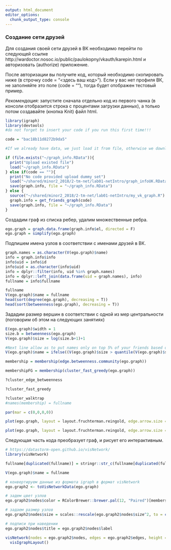 ```yaml
---
output: html_document
editor_options: 
  chunk_output_type: console
---
```

### Создание сети друзей

Для создания своей сети друзей в ВК необходимо перейти по следующей ссылке http://wardoctor.nosoc.io/public/paulokopny/vkauth/karepin.html и авторизовать (authorize) приложение.

После авторизации вы получите код, который необходимо скопировать ниже (в строчку code = "<здесь ваш код>"). Если у вас нет профиля ВК, не заполняйте это поле (code = ""), тогда будет отображен тестовый пример.

*Рекомендация:* запустите сначала отдельно код из первого чанка (в консоли отобразится строка с процентами загрузки данных), а только потом создавайте (кнопка Knit) файл html.

```r
library(igraph)
library(devtools)
#do not forget to insert your code if you run this first time!!!

code = "bac18b11d8272b9da5"

#If we already have data, we just load it from file, otherwise we download it from VK.

if (file.exists("~/graph_info.RData")){
  print("Upload existed file")
  load("~/graph_info.RData")
} else if(code == ""){ 
  print("No code provided upload dummy set")
  load("~/shared/minor2_2018/2-tm-net/lab01-netIntro/graph_infoUK.RData")
  save(graph.info, file = "~/graph_info.RData")
} else {
  source("~/shared/minor2_2018/2-tm-net/lab01-netIntro/my_vk_graph.R")
  graph.info = get_friends_graph(code)
  save(graph.info, file = "~/graph_info.RData")
}
```

Создадим граф из списка ребер, удалим множественные ребра. 

```r
ego.graph = graph.data.frame(graph.info$el, directed = F)
ego.graph = simplify(ego.graph)

```

Подпишем имена узлов в соответствии с именами друзей в ВК.

```r
graph.names = as.character(V(ego.graph)$name)
info = graph.info$info
info$uid = info$id
info$uid = as.character(info$uid)
info = dplyr::filter(info, uid %in% graph.names)
info = dplyr::left_join(data.frame(uid = graph.names), info)
fullname = info$fullname

fullname
V(ego.graph)$name = fullname
head(sort(degree(ego.graph), decreasing = T))
head(sort(betweenness(ego.graph), decreasing = T))
```

Зададим размер вершин в соответствии с одной из мер центральности (поговорим об этом на следующих занятиях)

```r
E(ego.graph)$width = 1
size.b = betweenness(ego.graph)
V(ego.graph)$size = log(size.b+1)+1

#Next line allow as to put names only on top 5% of your friends based on their centrality.
V(ego.graph)$name = ifelse((V(ego.graph)$size > quantile(V(ego.graph)$size, 0.95)), fullname, NA)

membership = membership(edge.betweenness.community(ego.graph))

membershipFG = membership(cluster_fast_greedy(ego.graph))

?cluster_edge_betweenness

?cluster_fast_greedy

?cluster_walktrap
#names(membership) = fullname
```

```r
par(mar = c(0,0,0,0))

plot(ego.graph, layout = layout.fruchterman.reingold, edge.arrow.size = 0, vertex.color = membership, margin = -0.1)
```

```r
plot(ego.graph, layout = layout.fruchterman.reingold, edge.arrow.size = 0, vertex.color = membershipFG, margin = -0.1)

```


Следующая часть кода преобразует граф, и рисует его интерактивным.

```r
# https://datastorm-open.github.io/visNetwork/
library(visNetwork)

fullname[duplicated(fullname)] = stringr::str_c(fullname[duplicated(fullname)], 1:length(fullname[duplicated(fullname)]))

V(ego.graph)$name = fullname

# конвертируем данные из формата igraph в формат visNetwork
ego.graph2 <- toVisNetworkData(ego.graph)

# задем цвет узлов
ego.graph2$nodes$color = RColorBrewer::brewer.pal(12, "Paired")[membership]

# задаем размер узлов
ego.graph2$nodes$size = scales::rescale(ego.graph2$nodes$size^2, to = c(1, 50))

# подписи при наведении
ego.graph2$nodes$title = ego.graph2$nodes$label

visNetwork(nodes = ego.graph2$nodes, edges = ego.graph2$edges, height = "500px") %>% 
  visIgraphLayout()
```
